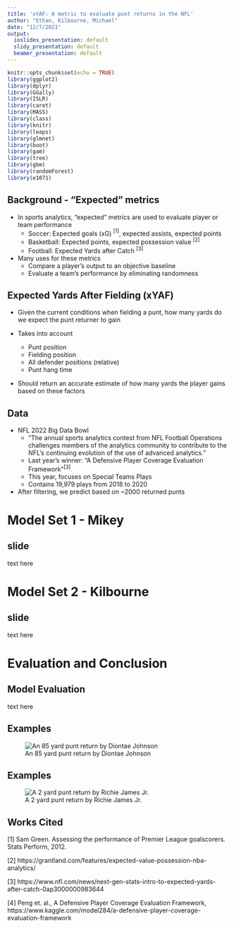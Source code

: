 ```yaml
---
title: 'xYAF: A metric to evaluate punt returns in the NFL'
author: "Ethan, Kilbourne, Michael"
date: "12/7/2021"
output:
  ioslides_presentation: default
  slidy_presentation: default
  beamer_presentation: default
---
```


```r
knitr::opts_chunk$set(echo = TRUE)
library(ggplot2)
library(dplyr)
library(GGally)
library(ISLR)
library(caret)
library(MASS)
library(class)
library(knitr)
library(leaps)
library(glmnet)
library(boot)
library(gam)
library(tree)
library(gbm)
library(randomForest)
library(e1071)

```

## Background - "Expected" metrics

- In sports analytics, "expected" metrics are used to evaluate player or team performance
  - Soccer: Expected goals (xG) $^{[1]}$, expected assists, expected points
  - Basketball: Expected points, expected possession value $^{[2]}$
  - Football: Expected Yards after Catch $^{[3]}$
  
- Many uses for these metrics
  - Compare a player's output to an objective baseline
  - Evaluate a team's performance by eliminating randomness
  
## Expected Yards After Fielding (xYAF)

- Given the current conditions when fielding a punt, how many yards do we expect the punt returner to gain

- Takes into account
  - Punt position
  - Fielding position
  - All defender positions (relative)
  - Punt hang time
  
- Should return an accurate estimate of how many yards the player gains based on these factors

## Data

- NFL 2022 Big Data Bowl
  - "The annual sports analytics contest from NFL Football Operations challenges members of the analytics community to contribute to the NFL’s continuing evolution of the use of advanced analytics."
  - Last year's winner: "A Defensive Player Coverage Evaluation Framework"$^{[3]}$
  - This year, focuses on Special Teams Plays
  - Contains 19,979 plays from 2018 to 2020
  
- After filtering, we predict based on ~2000 returned punts


# Model Set 1 - Mikey

## slide

text here

# Model Set 2 - Kilbourne

## slide 

text here

# Evaluation and Conclusion

## Model Evaluation

text here

## Examples

![An 85 yard punt return by Diontae Johnson](https://media.giphy.com/media/eelOXCc4Xj3QuVP9mz/giphy-downsized-large.gif)

## Examples

![A 2 yard punt return by Richie James Jr.](https://media.giphy.com/media/HdE4nMCU1kqKJm3cX6/giphy-downsized-large.gif)

## Works Cited

[1] Sam Green. Assessing the performance of Premier League goalscorers. Stats
Perform, 2012.

[2] https://grantland.com/features/expected-value-possession-nba-analytics/

[3] https://www.nfl.com/news/next-gen-stats-intro-to-expected-yards-after-catch-0ap3000000983644

[4] Peng et. al., A Defensive Player Coverage Evaluation Framework, https://www.kaggle.com/model284/a-defensive-player-coverage-evaluation-framework
